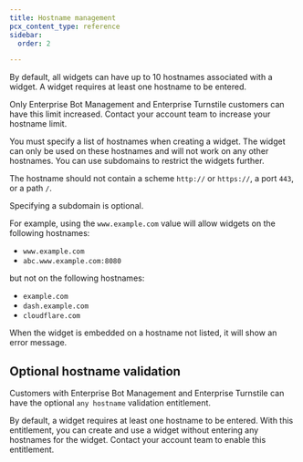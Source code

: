 ```yaml
---
title: Hostname management
pcx_content_type: reference
sidebar:
  order: 2

---
```


By default, all widgets can have up to 10 hostnames associated with a widget. A widget requires at least one hostname to be entered.

Only Enterprise Bot Management and Enterprise Turnstile customers can have this limit increased. Contact your account team to increase your hostname limit.

You must specify a list of hostnames when creating a widget. The widget can only be used on these hostnames and will not work on any other hostnames. You can use subdomains to restrict the widgets further.

The hostname should not contain a scheme `http://` or `https://`, a port `443`, or a path `/`.

Specifying a subdomain is optional.

For example, using the `www.example.com` value will allow widgets on the following hostnames:

- `www.example.com`
- `abc.www.example.com:8080`

but not on the following hostnames:

- `example.com`
- `dash.example.com`
- `cloudflare.com`

When the widget is embedded on a hostname not listed, it will show an error message.

## Optional hostname validation

Customers with Enterprise Bot Management and Enterprise Turnstile can have the optional `any hostname` validation entitlement. 

By default, a widget requires at least one hostname to be entered. With this entitlement, you can create and use a widget without entering any hostnames for the widget. Contact your account team to enable this entitlement.
